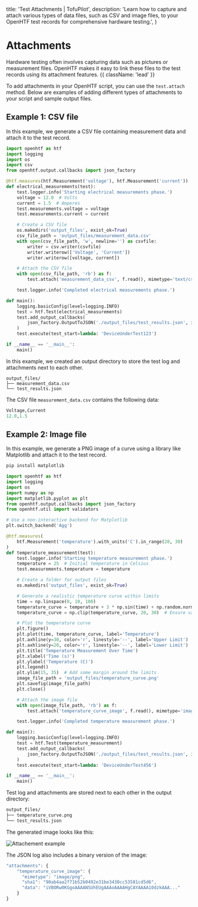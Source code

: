   title: 'Test Attachments | TofuPilot',
  description:
    'Learn how to capture and attach various types of data files, such as CSV and image files, to your OpenHTF test records for comprehensive hardware testing.',
}

# Attachments

Hardware testing often involves capturing data such as pictures or measurement files. OpenHTF makes it easy to link these files to the test records using its attachment features. {{ className: 'lead' }}

To add attachments in your OpenHTF script, you can use the `test.attach` method. Below are examples of adding different types of attachments to your script and sample output files.

## Example 1: CSV file

In this example, we generate a CSV file containing measurement data and attach it to the test record.

```python {{ title: 'main.py' }}
import openhtf as htf
import logging
import os
import csv
from openhtf.output.callbacks import json_factory

@htf.measures(htf.Measurement('voltage'), htf.Measurement('current'))
def electrical_measurements(test):
    test.logger.info('Starting electrical measurements phase.')
    voltage = 12.0  # Volts
    current = 1.5  # Amperes
    test.measurements.voltage = voltage
    test.measurements.current = current

    # Create a CSV file
    os.makedirs('output_files', exist_ok=True)
    csv_file_path = 'output_files/measurement_data.csv'
    with open(csv_file_path, 'w', newline='') as csvfile:
        writer = csv.writer(csvfile)
        writer.writerow(['Voltage', 'Current'])
        writer.writerow([voltage, current])

    # Attach the CSV file
    with open(csv_file_path, 'rb') as f:
        test.attach('measurement_data_csv', f.read(), mimetype='text/csv')

    test.logger.info('Completed electrical measurements phase.')

def main():
    logging.basicConfig(level=logging.INFO)
    test = htf.Test(electrical_measurements)
    test.add_output_callbacks(
        json_factory.OutputToJSON('./output_files/test_results.json', indent=2)
    )
    test.execute(test_start=lambda: 'DeviceUnderTest123')

if __name__ == '__main__':
    main()
```

In this example, we created an output directory to store the test log and attachments next to each other.

```
output_files/
├── measurement_data.csv
└── test_results.json
```

The CSV file `measurement_data.csv` contains the following data:

```python {{ title: 'measurement_data.csv' }}
Voltage,Current
12.0,1.5
```

## Example 2: Image file

In this example, we generate a PNG image of a curve using a library like Matplotlib and attach it to the test record.

```sh
pip install matplotlib
```

```python
import openhtf as htf
import logging
import os
import numpy as np
import matplotlib.pyplot as plt
from openhtf.output.callbacks import json_factory
from openhtf.util import validators

# Use a non-interactive backend for Matplotlib
plt.switch_backend('Agg')

@htf.measures(
    htf.Measurement('temperature').with_units('C').in_range(20, 30)
)
def temperature_measurement(test):
    test.logger.info('Starting temperature measurement phase.')
    temperature = 25  # Initial temperature in Celsius
    test.measurements.temperature = temperature

    # Create a folder for output files
    os.makedirs('output_files', exist_ok=True)

    # Generate a realistic temperature curve within limits
    time = np.linspace(0, 10, 100)
    temperature_curve = temperature + 3 * np.sin(time) + np.random.normal(0, 0.5, size=time.shape)
    temperature_curve = np.clip(temperature_curve, 20, 30)  # Ensure values stay within limits

    # Plot the temperature curve
    plt.figure()
    plt.plot(time, temperature_curve, label='Temperature')
    plt.axhline(y=30, color='r', linestyle='--', label='Upper Limit')
    plt.axhline(y=20, color='r', linestyle='--', label='Lower Limit')
    plt.title('Temperature Measurement Over Time')
    plt.xlabel('Time (s)')
    plt.ylabel('Temperature (C)')
    plt.legend()
    plt.ylim(15, 35)  # Add some margin around the limits
    image_file_path = 'output_files/temperature_curve.png'
    plt.savefig(image_file_path)
    plt.close()

    # Attach the image file
    with open(image_file_path, 'rb') as f:
        test.attach('temperature_curve_image', f.read(), mimetype='image/png')

    test.logger.info('Completed temperature measurement phase.')

def main():
    logging.basicConfig(level=logging.INFO)
    test = htf.Test(temperature_measurement)
    test.add_output_callbacks(
        json_factory.OutputToJSON('./output_files/test_results.json', indent=2)
    )
    test.execute(test_start=lambda: 'DeviceUnderTest456')

if __name__ == '__main__':
    main()
```

Test log and attachments are stored next to each other in the output directory:

```txt
output_files/
├── temperature_curve.png
└── test_results.json
```

The generated image looks like this:

<Image src="/temperature_curve.png" alt="Attachement example" />

The JSON log also includes a binary version of the image:

```javascript {{ title: 'test_results.json' }}
"attachments": {
    "temperature_curve_image": {
      "mimetype": "image/png",
      "sha1": "90ab4aa2f71b52b0492e31be3430cc53581cd5d6",
      "data": "iVBORw0KGgoAAAANSUhEUgAAAoAAAAHgCAYAAAA10dzkAAA..."
    }
}
```
